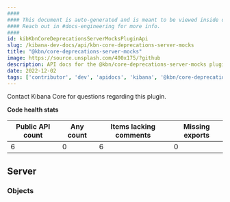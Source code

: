 ```yaml
---
####
#### This document is auto-generated and is meant to be viewed inside our experimental, new docs system.
#### Reach out in #docs-engineering for more info.
####
id: kibKbnCoreDeprecationsServerMocksPluginApi
slug: /kibana-dev-docs/api/kbn-core-deprecations-server-mocks
title: "@kbn/core-deprecations-server-mocks"
image: https://source.unsplash.com/400x175/?github
description: API docs for the @kbn/core-deprecations-server-mocks plugin
date: 2022-12-02
tags: ['contributor', 'dev', 'apidocs', 'kibana', '@kbn/core-deprecations-server-mocks']
---
```




Contact Kibana Core for questions regarding this plugin.

**Code health stats**

| Public API count  | Any count | Items lacking comments | Missing exports |
|-------------------|-----------|------------------------|-----------------|
| 6 | 0 | 6 | 0 |

## Server

### Objects
<DocDefinitionList data={kbnCoreDeprecationsServerMocksObj.server.objects}/>

